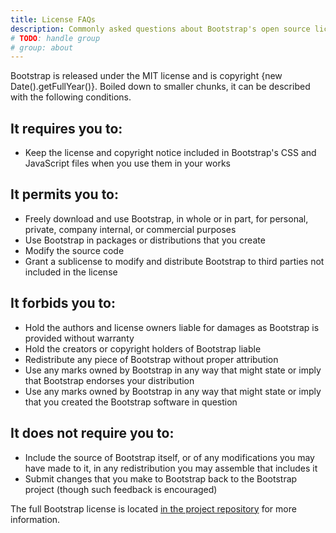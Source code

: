 ```yaml
---
title: License FAQs
description: Commonly asked questions about Bootstrap's open source license.
# TODO: handle group
# group: about
---
```


Bootstrap is released under the MIT license and is copyright {new Date().getFullYear()}. Boiled down to smaller chunks, it can be described with the following conditions.

## It requires you to:

- Keep the license and copyright notice included in Bootstrap's CSS and JavaScript files when you use them in your works

## It permits you to:

- Freely download and use Bootstrap, in whole or in part, for personal, private, company internal, or commercial purposes
- Use Bootstrap in packages or distributions that you create
- Modify the source code
- Grant a sublicense to modify and distribute Bootstrap to third parties not included in the license

## It forbids you to:

- Hold the authors and license owners liable for damages as Bootstrap is provided without warranty
- Hold the creators or copyright holders of Bootstrap liable
- Redistribute any piece of Bootstrap without proper attribution
- Use any marks owned by Bootstrap in any way that might state or imply that Bootstrap endorses your distribution
- Use any marks owned by Bootstrap in any way that might state or imply that you created the Bootstrap software in question

## It does not require you to:

- Include the source of Bootstrap itself, or of any modifications you may have made to it, in any redistribution you may assemble that includes it
- Submit changes that you make to Bootstrap back to the Bootstrap project (though such feedback is encouraged)

The full Bootstrap license is located [in the project repository]([[config:repo]]/blob/v[[config:current_version]]/LICENSE) for more information.
